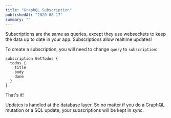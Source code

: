```yaml
---
title: "GraphQL Subscription"
publishedAt: "2020-08-17"
summary: ""
---
```


Subscriptions are the same as queries, except they use websockets to keep the data up to date in your app. Subscriptions allow realtime updates!

To create a subscription, you will need to change `query` to `subscription`:

```graphql:Subscription
subscription GetTodos {
  todos {
    title
    body
    done
  }
}
```

That's it!

Updates is handled at the database layer. So no matter if you do a GraphQL mutation or a SQL update, your subscriptions will be kept in sync.

